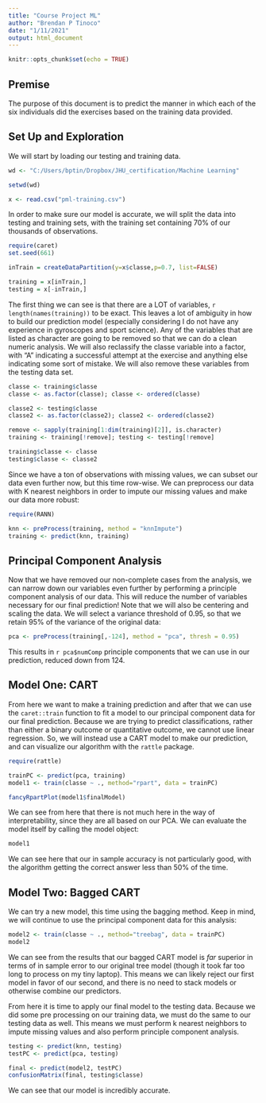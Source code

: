 ---
title: "Course Project ML"
author: "Brendan P Tinoco"
date: "1/11/2021"
output: html_document
---

```{r setup, include=FALSE}
knitr::opts_chunk$set(echo = TRUE)
```

## Premise

The purpose of this document is to predict the manner in which each of the six individuals did the exercises based on the training data provided. 

## Set Up and Exploration

We will start by loading our testing and training data.

``` {r wd, echo=FALSE}
wd <- "C:/Users/bptin/Dropbox/JHU_certification/Machine Learning"
```

```{r loading data}

setwd(wd)

x <- read.csv("pml-training.csv")

```

In order to make sure our model is accurate, we will split the data into testing and training sets, with the training set containing 70% of our thousands of observations.

```{r cross-validation, warning=FALSE, message=FALSE, echo=TRUE}
require(caret)
set.seed(661)

inTrain = createDataPartition(y=x$classe,p=0.7, list=FALSE)

training = x[inTrain,]
testing = x[-inTrain,]

```

The first thing we can see is that there are a LOT of variables, `r length(names(training))` to be exact. This leaves a lot of ambiguity in how to build our prediction model (especially considering I do not have any experience in gyroscopes and sport science). Any of the variables that are listed as character are going to be removed so that we can do a clean numeric analysis. We will also reclassify the classe variable into a factor, with "A" indicating a successful attempt at the exercise and anything else indicating some sort of mistake. We will also remove these variables from the testing data set.

``` {r, message = FALSE, warning = FALSE}

classe <- training$classe
classe <- as.factor(classe); classe <- ordered(classe)

classe2 <- testing$classe
classe2 <- as.factor(classe2); classe2 <- ordered(classe2)

remove <- sapply(training[1:dim(training)[2]], is.character)
training <- training[!remove]; testing <- testing[!remove]

training$classe <- classe
testing$classe <- classe2

```

Since we have a ton of observations with missing values, we can subset our data even further now, but this time row-wise. We can preprocess our data with K nearest neighbors in order to impute our missing values and make our data more robust:

``` {r k nearest neighbors, message=FALSE}
require(RANN)

knn <- preProcess(training, method = "knnImpute")
training <- predict(knn, training)

```

## Principal Component Analysis

Now that we have removed our non-complete cases from the analysis, we can narrow down our variables even further by performing a principle component analysis of our data. This will reduce the number of variables necessary for our final prediction! Note that we will also be centering and scaling the data. We will select a variance threshold of 0.95, so that we retain 95% of the variance of the original data:

``` {r PCA, message=FALSE}

pca <- preProcess(training[,-124], method = "pca", thresh = 0.95)

```

This results in `r pca$numComp` principle components that we can use in our prediction, reduced down from 124. 

## Model One: CART

From here we want to make a training prediction and after that we can use the `caret::train` function to fit a model to our principal component data for our final prediction. Because we are trying to predict classifications, rather than either a binary outcome or quantitative outcome, we cannot use linear regression. So, we will instead use a CART model to make our prediction, and can visualize our algorithm with the `rattle` package.

``` {r predict, message=FALSE}

require(rattle)

trainPC <- predict(pca, training)
model1 <- train(classe ~ ., method="rpart", data = trainPC)

fancyRpartPlot(model1$finalModel)

```

We can see from here that there is not much here in the way of interpretability, since they are all based on our PCA. We can evaluate the model itself by calling the model object:

``` {r model one}

model1

```

We can see here that our in sample accuracy is not particularly good, with the algorithm getting the correct answer less than 50% of the time.

## Model Two: Bagged CART

We can try a new model, this time using the bagging method. Keep in mind, we will continue to use the principal component data for this analysis:

``` {r bagging model}

model2 <- train(classe ~ ., method="treebag", data = trainPC)
model2

```

We can see from the results that our bagged CART model is *far* superior in terms of in sample error to our original tree model (though it took far too long to process on my tiny laptop). This means we can likely reject our first model in favor of our second, and there is no need to stack models or otherwise combine our predictors.

From here it is time to apply our final model to the testing data. Because we did some pre processing on our training data, we must do the same to our testing data as well. This means we must perform k nearest neighbors to impute missing values and also perform principle component analysis.  

``` {r final}
 
testing <- predict(knn, testing)
testPC <- predict(pca, testing)

final <- predict(model2, testPC)
confusionMatrix(final, testing$classe)

```

We can see that our model is incredibly accurate.
